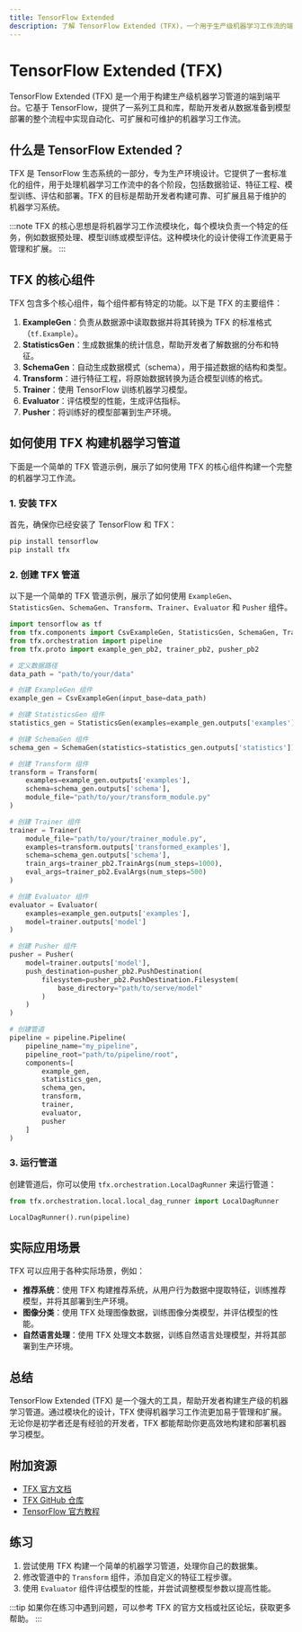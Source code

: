 ```yaml
---
title: TensorFlow Extended
description: 了解 TensorFlow Extended (TFX)，一个用于生产级机器学习工作流的端到端平台，适合初学者学习如何使用 TFX 构建和部署机器学习管道。
---
```


# TensorFlow Extended (TFX)

TensorFlow Extended (TFX) 是一个用于构建生产级机器学习管道的端到端平台。它基于 TensorFlow，提供了一系列工具和库，帮助开发者从数据准备到模型部署的整个流程中实现自动化、可扩展和可维护的机器学习工作流。

## 什么是 TensorFlow Extended？

TFX 是 TensorFlow 生态系统的一部分，专为生产环境设计。它提供了一套标准化的组件，用于处理机器学习工作流中的各个阶段，包括数据验证、特征工程、模型训练、评估和部署。TFX 的目标是帮助开发者构建可靠、可扩展且易于维护的机器学习系统。

:::note
TFX 的核心思想是将机器学习工作流模块化，每个模块负责一个特定的任务，例如数据预处理、模型训练或模型评估。这种模块化的设计使得工作流更易于管理和扩展。
:::

## TFX 的核心组件

TFX 包含多个核心组件，每个组件都有特定的功能。以下是 TFX 的主要组件：

1. **ExampleGen**：负责从数据源中读取数据并将其转换为 TFX 的标准格式（`tf.Example`）。
2. **StatisticsGen**：生成数据集的统计信息，帮助开发者了解数据的分布和特征。
3. **SchemaGen**：自动生成数据模式（schema），用于描述数据的结构和类型。
4. **Transform**：进行特征工程，将原始数据转换为适合模型训练的格式。
5. **Trainer**：使用 TensorFlow 训练机器学习模型。
6. **Evaluator**：评估模型的性能，生成评估指标。
7. **Pusher**：将训练好的模型部署到生产环境。

## 如何使用 TFX 构建机器学习管道

下面是一个简单的 TFX 管道示例，展示了如何使用 TFX 的核心组件构建一个完整的机器学习工作流。

### 1. 安装 TFX

首先，确保你已经安装了 TensorFlow 和 TFX：

```bash
pip install tensorflow
pip install tfx
```

### 2. 创建 TFX 管道

以下是一个简单的 TFX 管道示例，展示了如何使用 `ExampleGen`、`StatisticsGen`、`SchemaGen`、`Transform`、`Trainer`、`Evaluator` 和 `Pusher` 组件。

```python
import tensorflow as tf
from tfx.components import CsvExampleGen, StatisticsGen, SchemaGen, Transform, Trainer, Evaluator, Pusher
from tfx.orchestration import pipeline
from tfx.proto import example_gen_pb2, trainer_pb2, pusher_pb2

# 定义数据路径
data_path = "path/to/your/data"

# 创建 ExampleGen 组件
example_gen = CsvExampleGen(input_base=data_path)

# 创建 StatisticsGen 组件
statistics_gen = StatisticsGen(examples=example_gen.outputs['examples'])

# 创建 SchemaGen 组件
schema_gen = SchemaGen(statistics=statistics_gen.outputs['statistics'])

# 创建 Transform 组件
transform = Transform(
    examples=example_gen.outputs['examples'],
    schema=schema_gen.outputs['schema'],
    module_file="path/to/your/transform_module.py"
)

# 创建 Trainer 组件
trainer = Trainer(
    module_file="path/to/your/trainer_module.py",
    examples=transform.outputs['transformed_examples'],
    schema=schema_gen.outputs['schema'],
    train_args=trainer_pb2.TrainArgs(num_steps=1000),
    eval_args=trainer_pb2.EvalArgs(num_steps=500)
)

# 创建 Evaluator 组件
evaluator = Evaluator(
    examples=example_gen.outputs['examples'],
    model=trainer.outputs['model']
)

# 创建 Pusher 组件
pusher = Pusher(
    model=trainer.outputs['model'],
    push_destination=pusher_pb2.PushDestination(
        filesystem=pusher_pb2.PushDestination.Filesystem(
            base_directory="path/to/serve/model"
        )
    )
)

# 创建管道
pipeline = pipeline.Pipeline(
    pipeline_name="my_pipeline",
    pipeline_root="path/to/pipeline/root",
    components=[
        example_gen,
        statistics_gen,
        schema_gen,
        transform,
        trainer,
        evaluator,
        pusher
    ]
)
```

### 3. 运行管道

创建管道后，你可以使用 `tfx.orchestration.LocalDagRunner` 来运行管道：

```python
from tfx.orchestration.local.local_dag_runner import LocalDagRunner

LocalDagRunner().run(pipeline)
```

## 实际应用场景

TFX 可以应用于各种实际场景，例如：

- **推荐系统**：使用 TFX 构建推荐系统，从用户行为数据中提取特征，训练推荐模型，并将其部署到生产环境。
- **图像分类**：使用 TFX 处理图像数据，训练图像分类模型，并评估模型的性能。
- **自然语言处理**：使用 TFX 处理文本数据，训练自然语言处理模型，并将其部署到生产环境。

## 总结

TensorFlow Extended (TFX) 是一个强大的工具，帮助开发者构建生产级的机器学习管道。通过模块化的设计，TFX 使得机器学习工作流更加易于管理和扩展。无论你是初学者还是有经验的开发者，TFX 都能帮助你更高效地构建和部署机器学习模型。

## 附加资源

- [TFX 官方文档](https://www.tensorflow.org/tfx)
- [TFX GitHub 仓库](https://github.com/tensorflow/tfx)
- [TensorFlow 官方教程](https://www.tensorflow.org/tutorials)

## 练习

1. 尝试使用 TFX 构建一个简单的机器学习管道，处理你自己的数据集。
2. 修改管道中的 `Transform` 组件，添加自定义的特征工程步骤。
3. 使用 `Evaluator` 组件评估模型的性能，并尝试调整模型参数以提高性能。

:::tip
如果你在练习中遇到问题，可以参考 TFX 的官方文档或社区论坛，获取更多帮助。
:::